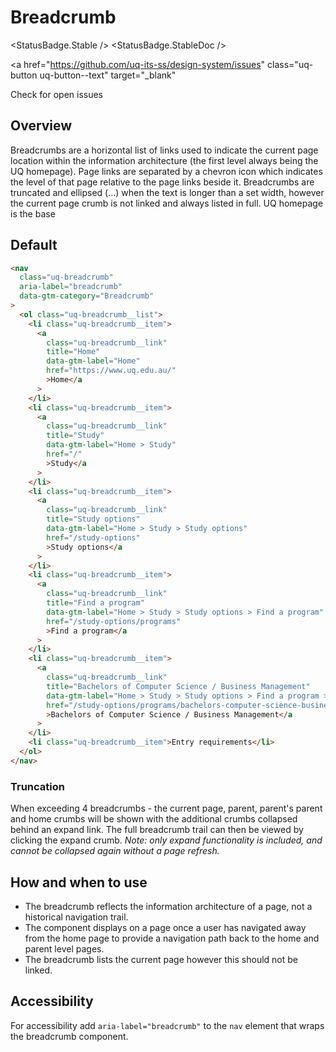
# Breadcrumb

<StatusBadge.Stable />
<StatusBadge.StableDoc />

<a
  href="https://github.com/uq-its-ss/design-system/issues"
  class="uq-button uq-button--text"
  target="_blank"
>
  Check for open issues
</a>

## Overview

Breadcrumbs are a horizontal list of links used to indicate the current page location within the information architecture (the first level always being the UQ homepage). Page links are separated by a chevron icon which indicates the level of that page relative to the page links beside it. Breadcrumbs are truncated and ellipsed (...) when the text is longer than a set width, however the current page crumb is not linked and always listed in full. UQ homepage is the base

## Default

<Canvas withSource="none" withToolbar>
  <Story id="components-breadcrumb--breadcrumb" />
</Canvas>

```html
<nav
  class="uq-breadcrumb"
  aria-label="breadcrumb"
  data-gtm-category="Breadcrumb"
>
  <ol class="uq-breadcrumb__list">
    <li class="uq-breadcrumb__item">
      <a
        class="uq-breadcrumb__link"
        title="Home"
        data-gtm-label="Home"
        href="https://www.uq.edu.au/"
        >Home</a
      >
    </li>
    <li class="uq-breadcrumb__item">
      <a
        class="uq-breadcrumb__link"
        title="Study"
        data-gtm-label="Home > Study"
        href="/"
        >Study</a
      >
    </li>
    <li class="uq-breadcrumb__item">
      <a
        class="uq-breadcrumb__link"
        title="Study options"
        data-gtm-label="Home > Study > Study options"
        href="/study-options"
        >Study options</a
      >
    </li>
    <li class="uq-breadcrumb__item">
      <a
        class="uq-breadcrumb__link"
        title="Find a program"
        data-gtm-label="Home > Study > Study options > Find a program"
        href="/study-options/programs"
        >Find a program</a
      >
    </li>
    <li class="uq-breadcrumb__item">
      <a
        class="uq-breadcrumb__link"
        title="Bachelors of Computer Science / Business Management"
        data-gtm-label="Home > Study > Study options > Find a program > Bachelors of Computer Science / Business Management"
        href="/study-options/programs/bachelors-computer-science-business-management-2463"
        >Bachelors of Computer Science / Business Management</a
      >
    </li>
    <li class="uq-breadcrumb__item">Entry requirements</li>
  </ol>
</nav>
```

### Truncation

When exceeding 4 breadcrumbs - the current page, parent, parent's parent and home crumbs will be shown with the additional crumbs collapsed behind an expand link. The full breadcrumb trail can then be viewed by clicking the expand crumb. _Note: only expand functionality is included, and cannot be collapsed again without a page refresh._

## How and when to use

- The breadcrumb reflects the information architecture of a page, not a historical navigation trail.
- The component displays on a page once a user has navigated away from the home page to provide a navigation path back to the home and parent level pages.
- The breadcrumb lists the current page however this should not be linked.

## Accessibility

For accessibility add `aria-label="breadcrumb"` to the `nav` element that wraps the breadcrumb component.
